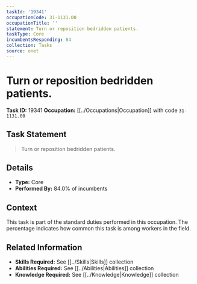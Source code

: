 ```yaml
---
taskId: '19341'
occupationCode: 31-1131.00
occupationTitle: ''
statement: Turn or reposition bedridden patients.
taskType: Core
incumbentsResponding: 84
collection: Tasks
source: onet
---
```

# Turn or reposition bedridden patients.

**Task ID:** 19341
**Occupation:** [[../Occupations|Occupation]] with code `31-1131.00`

## Task Statement

> Turn or reposition bedridden patients.

## Details

- **Type:** Core
- **Performed By:** 84.0% of incumbents

## Context

This task is part of the standard duties performed in this occupation. The percentage indicates how common this task is among workers in the field.

## Related Information

- **Skills Required:** See [[../Skills|Skills]] collection
- **Abilities Required:** See [[../Abilities|Abilities]] collection
- **Knowledge Required:** See [[../Knowledge|Knowledge]] collection
